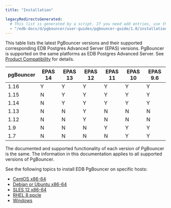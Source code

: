```yaml
---
title: "Installation"

legacyRedirectsGenerated:
  # This list is generated by a script. If you need add entries, use the `legacyRedirects` key.
  - "/edb-docs/d/pgbouncer/user-guides/pgbouncer-guide/1.0/installation.html"
---
```


<div id="installing_pgbouncer" class="registered_link"></div>


This table lists the latest PgBouncer versions and their supported corresponding EDB Postgres Advanced Server (EPAS) versions. PgBouncer is supported on the same platforms as EDB Postgres Advanced Server. See [Product Compatibility](https://www.enterprisedb.com/platform-compatibility#epas) for details.

| pgBouncer | EPAS 14 | EPAS 13 | EPAS 12 | EPAS 11 | EPAS 10 | EPAS 9.6 |
| --------- | ------- | ------- | ------- | ------- | ------- | -------- |
| 1.16      | Y       | Y       | Y       | Y       | Y       | Y        | 
| 1.15      | N       | Y       | Y       | Y       | Y       | Y        |
| 1.14      | N       | Y       | Y       | Y       | Y       | Y        |
| 1.13      | N       | N       | Y       | N       | N       | N        |
| 1.12      | N       | N       | Y       | N       | N       | N        |
| 1.9       | N       | N       | N       | Y       | Y       | Y        |
| 1.7       | N       | N       | N       | N       | Y       | Y        |

The documented and supported functionality of each version of PgBouncer is the same. The information in this documentation applies to all supported versions of PgBouncer.

See the following topics to install EDB PgBouncer on specific hosts:
- [CentOS x86-64](01_installing_pgbouncer_on_a_linux_or_centos_host)
- [Debian or Ubuntu x86-64](/02_installing_pgbouncer_on_a_debian_or_ubuntu_host)
- [SLES 12 x86-64](03_installing_pgbouncer_on_an_sles_host)
- [RHEL 8 ppcle](03a_installing_pgbouncer_on_a_rhel8_ppcle_host)
- [Windows](04_installing_pgbouncer_on_a_windows_host)
